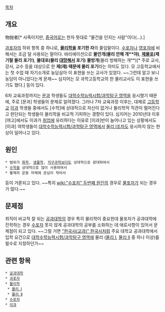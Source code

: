 [[목차]]
== 개요 ==
物抛者[* 사족이지만, [[중국어]]로는 한자 뜻대로 "물건을 던지는 사람"이다(...).]

[[과포자]]의 하위 항목 중 하나로, '''[[물리학]]을 포기한 자'''의 줄임말이다. [[수포자]]나 [[영포자]]에 비해서는 조금 덜 사용되는 말이다. 바리에이션으로 '''물안개(물리 안해 개**야)''', '''[[제물포]](제기랄 물리 포기!)''', '''물대포(물리 [[대망#s-3|대망]]해서 포기)''' '''물방개'''(물리 방해하는 개**)[* 주로 교사, 강사, 교수 등을 대상으로 한 '''제(쟤) 때문에 물리 포기'''라는 의미도 있다. 모 고등학교에서는 첫 수업 때 자기소개로 농담삼아 이 표현을 쓰는 교사가 있었다. ~~그런데 알고 보니 농담이 아니었다는게 문제~~ 심지어는 모 과학고등학교의 한 물리교사도 이 표현을 쓰기도 했다.] 등이 있다.

6차 교육과정까지는 [[문과]] 학생들도 [[대학수학능력시험/과학탐구 영역]]을 응시했기 때문에, 주로 [문과] 학생들의 문제로 알려졌다. 그러나 7차 교육과정 이후는,  대체로 [[고등학교]] [[이과]] 학생들 중에서도 [수학]에 상대적으로 자신이 없거나 물리학적 직관이 떨어진다고 판단되는 학생들이 물리학을 비교적 기피하는 경향이 있다. 심지어는 2010년대 이후 [여고]에서도 이과가 [[취업]]에 유리하다는 이유로 [이과]반이 늘어나고 있는 상황에서도 [이과] 여학생들이 [[대학수학능력시험/과학탐구 영역]]에서 [[물리 Ⅰ]]조차도 응시하지 않는 현상이 일어나고 있다.

== 원인 ==
 * 범위가 [[화학]], [[생물학]], [[지구과학]]보다도 상대적으로 광대하여서
 * [[수학]]을 상대적으로 많이 사용하여서
 * 물체의 운동 자체에 관심이 적어서

등이 거론되고 있다. ~~특히 [[wiki:"수포자" 두번째 원인]]의 경우로 [[물포자]]가 되는 경우가 많다.~~

== 문제점 ==
취직이 비교적 잘 되는 [[공과대학]]의 경우 특히 물리학이 중요한데 물포자가 공과대학에 진학하는 경우 [[수포자]] 못지 않게 공과대학의 공부를 소화하는 데 애로사항이 있어서 문제점이 되고 있다. ~~그럴 거면 [["한국사(교과)" 한국사]]처럼 주요 대학교 공과대학에서 입학 요건으로 [[대학수학능력시험/과학탐구 영역]]에 물리 ([[물리 Ⅰ]], [[물리 Ⅱ]] 중 하나 이상)를 필수로 지정하던가~~

== 관련 항목 ==
 * [[공과대학]]
 * [[과포자]]
 * [[물리학]]
  * [[물리 Ⅰ]]
  * [[물리 Ⅱ]]
 * [[수포자]]
 * [[이과]]
